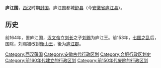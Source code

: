 '''庐江国'''，[[西汉|西汉]]时期[[封国|封国]]，庐江国都城[[舒县|舒县]]（今[[安徽省|安徽省]][[庐江县|庐江县]]）。

== 历史 ==
前164年，置庐江国，[[汉文帝|汉文帝]]立[[刘长|刘长]]之子[[刘赐_(衡山王)|刘赐]]为庐江王。前153年，[[七国之乱|七国之乱]]后，国除，刘赐被改封[[衡山王|衡山王]]，後为[[庐江郡|庐江郡]]。

{{西汉行政区划小作品}}
{{DEFAULTSORT:L}}
[[Category:西汉藩国|Category:西汉藩国]]
[[Category:安徽古代行政区划|Category:安徽古代行政区划]]
[[Category:合肥行政区划史|Category:合肥行政区划史]]
[[Category:前160年代建立的行政区划|Category:前160年代建立的行政区划]]
[[Category:前150年代废除的行政区划|Category:前150年代废除的行政区划]]